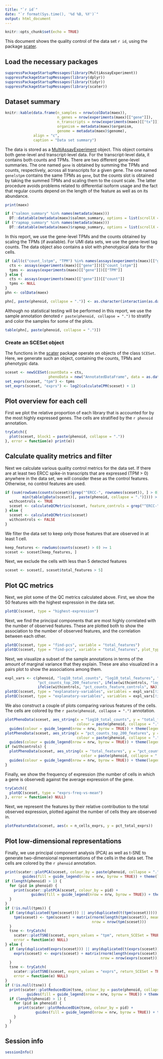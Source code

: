 ```yaml
---
title: "`r id`"
date: "`r format(Sys.time(), '%d %B, %Y')`"
output: html_document
---
```


```r
knitr::opts_chunk$set(echo = TRUE)
```

This document shows the quality control of the data set `r id`, using the
package
[scater](https://www.bioconductor.org/packages/release/bioc/html/scater.html).

## Load the necessary packages

```r
suppressPackageStartupMessages(library(MultiAssayExperiment))
suppressPackageStartupMessages(library(dplyr))
suppressPackageStartupMessages(library(tidyr))
suppressPackageStartupMessages(library(scater))
```

## Dataset summary

```r
knitr::kable(data.frame(n_samples = nrow(colData(maex)), 
                        n_genes = nrow(experiments(maex)[["gene"]]),
                        n_transcripts = nrow(experiments(maex)[["tx"]]),
                        organism = metadata(maex)$organism,
                        genome = metadata(maex)$genome),
             align = "c",
             caption = "Data set summary")
```


The data is stored as a
[MultiAssayExperiment](https://bioconductor.org/packages/devel/bioc/html/MultiAssayExperiment.html)
object. This object contains both gene-level and transcript-level data. For the
transcript-level data, it contains both counts and TPMs. There are two different
gene-level summaries. The one named `gene` is obtained by summing the TPMs and
counts, respectively, across all transcripts for a given gene. The one named
`genelstpm` contains the same TPMs as `gene`, but the counts slot is obtained by
taking the summed TPMs and scaling them to the count scale. The latter procedure
avoids problems related to differential isoform usage and the fact that regular
counts depend on the length of the feature as well as on its abundance.

```r
print(maex)
```

```r
if ("salmon_summary" %in% names(metadata(maex)))
  DT::datatable(metadata(maex)$salmon_summary, options = list(scrollX = TRUE))
if ("rapmap_summary" %in% names(metadata(maex)))
  DT::datatable(metadata(maex)$rapmap_summary, options = list(scrollX = TRUE))
```

In this report, we use the gene-level TPMs and the counts obtained by scaling 
the TPMs (if available). For UMI data sets, we use the gene-level tag counts.
The data object also contains a slot with phenotypical data for the cells.

```r
if (all(c("count_lstpm", "TPM") %in% names(assays(experiments(maex)[["gene"]])))) {
  cts <- assays(experiments(maex)[["gene"]])[["count_lstpm"]]
  tpms <- assays(experiments(maex)[["gene"]])[["TPM"]]
} else {
  cts <- assays(experiments(maex)[["gene"]])[["count"]]
  tpms <- NULL
}
phn <- colData(maex)

phn[, paste(phenoid, collapse = ".")] <- as.character(interaction(as.data.frame(phn[, phenoid])))
```

Although no statistical testing will be performed in this report, we use the 
sample annotation denoted ``r paste(phenoid, collapse = ".")`` to stratify and
color the samples for some of the plots.

```r
table(phn[, paste(phenoid, collapse = ".")])
```


### Create an SCESet object

The functions in the
[scater](https://www.bioconductor.org/packages/release/bioc/html/scater.html)
package operate on objects of the class `SCESet`. Here, we generate such an
object, containing the counts, TPMs and phenotypic data.

```r
sceset <- newSCESet(countData = cts, 
                    phenoData = new("AnnotatedDataFrame", data = as.data.frame(phn)))
set_exprs(sceset, "tpm") <- tpms
set_exprs(sceset, "exprs") <- log2(calculateCPM(sceset) + 1)
```

## Plot overview for each cell

First we plot the relative proportion of each library that is accounted for by
the most highly expressed genes. The cells are stratified by the ``r phenoid``
annotation.

```r
tryCatch({
  plot(sceset, block1 = paste(phenoid, collapse = "."))
}, error = function(e) print(e))
```

## Calculate quality metrics and filter

Next we calculate various quality control metrics for the data set. If there are
at least two ERCC spike-in transcripts that are expressed (TPM > 0) anywhere in
the data set, we will consider these as the control features. Otherwise, no
control features are used.

```r
if (sum(rowSums(counts(sceset)[grep("^ERCC-", rownames(sceset)), ] > 0) > 
        min(table(pData(sceset)[, paste(phenoid, collapse = ".")]))) > 1) {
  withcontrols <- TRUE
  sceset <- calculateQCMetrics(sceset, feature_controls = grep("^ERCC-", rownames(sceset)))
} else {
  sceset <- calculateQCMetrics(sceset)
  withcontrols <- FALSE
}
```

We filter the data set to keep only those features that are observed in at least 1 cell. 

```r
keep_features <- rowSums(counts(sceset) > 0) >= 1
sceset <- sceset[keep_features, ]
```

Next, we exclude the cells with less than 5 detected features

```r
sceset <- sceset[, sceset$total_features > 5]
```


## Plot QC metrics

Next, we plot some of the QC metrics calculated above. First, we show the 50
features with the highest expression in the data set.

```r
plotQC(sceset, type = "highest-expression")
```

Next, we find the principal components that are most highly correlated with the 
number of observed features. These are plotted both to show the association to
the number of observed features, and the correlation between each other.

```r
plotQC(sceset, type = "find-pcs", variable = "total_features")
plotQC(sceset, type = "find-pcs", variable = "total_features", plot_type = "pairs-pcs")
```

Next, we visualize a subset of the sample annotations in terms of the amount of
marginal variance that they explain. These are also visualized in a pairs plot
to show the associations among them.

```r
expl_vars <- c(phenoid, "log10_total_counts", "log10_total_features", "pct_dropout",
               "pct_counts_top_200_features", ifelse(withcontrols, "log10_counts_feature_controls", NA),
               ifelse(withcontrols, "pct_counts_feature_controls", NA))
plotQC(sceset, type = "explanatory-variables", variables = expl_vars[!is.na(expl_vars)])
plotQC(sceset, type = "explanatory-variables", variables = expl_vars[!is.na(expl_vars)], method = "pairs")
```

We also construct a couple of plots comparing various features of the cells. The
cells are colored by the ``r paste(phenoid, collapse = ".")`` annotation.

```r
plotPhenoData(sceset, aes_string(x = "log10_total_counts", y = "total_features",
                                 colour = paste(phenoid, collapse = "."))) + 
  guides(colour = guide_legend(nrow = nrw, byrow = TRUE)) + theme(legend.position = lps)
plotPhenoData(sceset, aes_string(x = "pct_counts_top_200_features", y = "total_features", 
                                 colour = paste(phenoid, collapse = "."))) + 
  guides(colour = guide_legend(nrow = nrw, byrow = TRUE)) + theme(legend.position = lps)
if (withcontrols) {
  plotPhenoData(sceset, aes_string(x = "total_features", y = "pct_counts_feature_controls", 
                                   color = paste(phenoid, collapse = "."))) + 
  guides(colour = guide_legend(nrow = nrw, byrow = TRUE)) + theme(legend.position = lps)
}
```

Finally, we show the frequency of expression (the number of cells in which a
gene is observed) against the average expression of the gene.

```r
tryCatch({
  plotQC(sceset, type = "exprs-freq-vs-mean")
}, error = function(e) NULL)
```

Next, we represent the features by their relative contribution to the total
observed expression, plotted against the number of cells they are observed in.

```r
plotFeatureData(sceset, aes(x = n_cells_exprs, y = pct_total_exprs))
```


## Plot low-dimensional representations

Finally, we use principal component analysis (PCA) as well as t-SNE to generate
two-dimensional representations of the cells in the data set. The cells are
colored by the ``r phenoid`` annotation.

```r
print(scater::plotPCA(sceset, colour_by = paste(phenoid, collapse = ".")) + 
        guides(fill = guide_legend(nrow = nrw, byrow = TRUE)) + theme(legend.position = lps))
if (length(phenoid) > 1) {
  for (pid in phenoid) {
    print(scater::plotPCA(sceset, colour_by = pid) + 
            guides(fill = guide_legend(nrow = nrw, byrow = TRUE)) + theme(legend.position = lps))
  }
}
if (!is.null(tpms)) {
  if (any(duplicated(tpm(sceset))) || any(duplicated(t(tpm(sceset))))) {
    tpm(sceset) <- tpm(sceset) + matrix(rnorm(length(tpm(sceset)), mean = 0, sd = 1e-5), 
                                        nrow = nrow(tpm(sceset)))
  }
  tsne <- tryCatch(
    scater::plotTSNE(sceset, exprs_values = "tpm", return_SCESet = TRUE),
    error = function(e) NULL)
} else {
  if (any(duplicated(exprs(sceset))) || any(duplicated(t(exprs(sceset))))) {
    exprs(sceset) <- exprs(sceset) + matrix(rnorm(length(exprs(sceset)), mean = 0, sd = 1e-5), 
                                            nrow = nrow(exprs(sceset)))
  }
  tsne <- tryCatch(
    scater::plotTSNE(sceset, exprs_values = "exprs", return_SCESet = TRUE),
    error = function(e) NULL)
}
if (!is.null(tsne)) {
  print(scater::plotReducedDim(tsne, colour_by = paste(phenoid, collapse = ".")) + 
          guides(fill = guide_legend(nrow = nrw, byrow = TRUE)) + theme(legend.position = lps))
  if (length(phenoid) > 1) {
    for (pid in phenoid) {
      print(scater::plotReducedDim(tsne, colour_by = pid) + 
              guides(fill = guide_legend(nrow = nrw, byrow = TRUE)) + theme(legend.position = lps))
    }
  }
}
```

## Session info

```r
sessionInfo()
```

